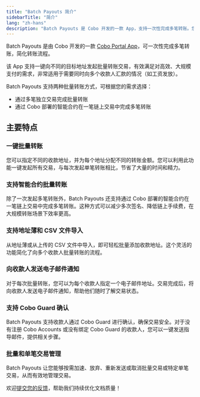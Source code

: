 ```yaml
---
title: "Batch Payouts 简介"
sidebarTitle: "简介"
lang: "zh-hans"
description: "Batch Payouts 是 Cobo 开发的一款 App，支持一次性完成多笔转账。您可以选择多笔交易模式或通过 Cobo 部署的智能合约在一笔交易中完成多笔转账，简化流程并降低链上手续费。"
---
```


Batch Payouts 是由 Cobo 开发的一款 [Cobo Portal App](/cn/apps/introduction)，可一次性完成多笔转账，简化转账流程。 

该 App 支持一键向不同的目标地址发起批量转账交易，有效满足对高效、大规模支付的需求，非常适用于需要同时向多个收款人汇款的情况（如工资发放）。 

Batch Payouts 支持两种批量转账方式，可根据您的需求选择：  
- 通过多笔独立交易完成批量转账  
- 通过 Cobo 部署的智能合约在一笔链上交易中完成多笔转账

## 主要特点

### 一键批量转账
您可以指定不同的收款地址，并为每个地址分配不同的转账金额。您可以利用此功能一键发起所有交易，与每次发起单笔转账相比，节省了大量的时间和精力。

### 支持智能合约批量转账
除了一次发起多笔转账外，Batch Payouts 还支持通过 Cobo 部署的智能合约在一笔链上交易中完成多笔转账。这种方式可以减少多次签名、降低链上手续费，在大规模转账场景下效率更高。

### 支持地址薄和 CSV 文件导入
从地址薄或从上传的 CSV 文件中导入，即可轻松批量添加收款地址。这个灵活的功能简化了向多个收款人批量转账的流程。

### 向收款人发送电子邮件通知
对于每次批量转账，您可以为每个收款人指定一个电子邮件地址。交易完成后，将向收款人发送电子邮件通知，帮助他们随时了解交易状态。

### 支持 Cobo Guard 确认
Batch Payouts 支持收款人通过 Cobo Guard 进行确认，确保交易安全。对于没有注册 Cobo Accounts 或没有绑定 Cobo Guard 的收款人，您可以一键发送指导邮件，提供相关步骤。

### 批量和单笔交易管理
Batch Payouts 让您能够按需加速、放弃、重新发送或取消批量交易或特定单笔交易，从而有效地管理交易。

<Tip>欢迎[提交您的反馈](https://forms.zohopublic.com/cobo/form/DocumentFeedbackForm/formperma/QvLOhxJv1_JMsJ-1dleZ8Itb_7rzN-LtgvsDdxosoVI?referrername=manuals)，帮助我们持续优化文档质量！</Tip>